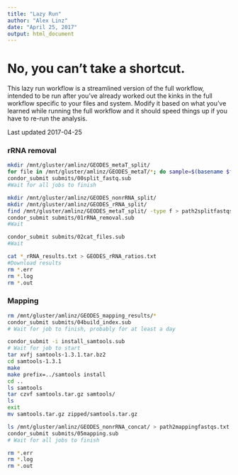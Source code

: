 ```yaml
---
title: "Lazy Run"
author: "Alex Linz"
date: "April 25, 2017"
output: html_document
---
```

# No, you can't take a shortcut.
This lazy run workflow is a streamlined version of the full workflow, intended to be run after you've already worked out the kinks in the full workflow specific to your files and system. Modify it based on what you've learned while running the full workflow and it should speed things up if you have to re-run the analysis.

Last updated 2017-04-25

### rRNA removal

```bash
mkdir /mnt/gluster/amlinz/GEODES_metaT_split/
for file in /mnt/gluster/amlinz/GEODES_metaT/*; do sample=$(basename $file |cut -d'.' -f1); echo $sample;done > samplenames.txt
condor_submit submits/00split_fastq.sub
#Wait for all jobs to finish

mkdir /mnt/gluster/amlinz/GEODES_nonrRNA_split/
mkdir /mnt/gluster/amlinz/GEODES_rRNA_split/
find /mnt/gluster/amlinz/GEODES_metaT_split/ -type f > path2splitfastqs.txt
condor_submit submits/01rRNA_removal.sub
#Wait

condor_submit submits/02cat_files.sub
#Wait

cat *_rRNA_results.txt > GEODES_rRNA_ratios.txt
#Download results
rm *.err
rm *.log
rm *.out
```

### Mapping

```bash
rm /mnt/gluster/amlinz/GEODES_mapping_results/*
condor_submit submits/04build_index.sub
# Wait for job to finish, probably for at least a day

condor_submit -i install_samtools.sub
# Wait for job to start
tar xvfj samtools-1.3.1.tar.bz2
cd samtools-1.3.1
make
make prefix=../samtools install
cd ..
ls samtools
tar czvf samtools.tar.gz samtools/
ls
exit
mv samtools.tar.gz zipped/samtools.tar.gz

ls /mnt/gluster/amlinz/GEODES_nonrRNA_concat/ > path2mappingfastqs.txt
condor_submit submits/05mapping.sub
# Wait for all jobs to finish

rm *.err
rm *.log
rm *.out
```
